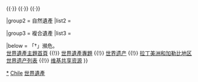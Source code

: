 {{Navbox
|name  = 智利世界遺產
|title = {{CHI}}[[世界遗产]]
|state = autocollapse
|image = {{location map+ |Chile |caption= |places=
<!-- 文化遺產 /-->
             {{location map~ |Chile |label=959 |position=left |link=瓦尔帕莱索 |mark=Blue 0080ff pog.svg 
                |lat_deg=33 |lat_min=2 |lat_sec=26.3 |lat_dir=S
                |lon_deg=71 |lon_min=37 |lon_sec=40.8 |lon_dir=W
             }}
             {{location map~ |Chile |label=971 |position=left |link=奇洛埃的教堂群 |mark=Blue 0080ff pog.svg 
                |lat_deg=42 |lat_min=30 |lat_sec=0 |lat_dir=S
                |lon_deg=73 |lon_min=46 |lon_sec=0 |lon_dir=W
             }}
             {{location map~ |Chile |label=1178 |position=left |link=亨伯斯通和圣劳拉硝石采石场 |mark=Blue 0080ff pog.svg 
                |lat_deg=20 |lat_min=12 |lat_sec=20.952 |lat_dir=S
                |lon_deg=69 |lon_min=47 |lon_sec=38.616 |lon_dir=W
             }}
             {{location map~ |Chile |label=1214 |position= |link=蘇埃爾 (智利) |mark=Blue 0080ff pog.svg 
                |lat_deg=34 |lat_min=5 |lat_sec=4 |lat_dir=S
                |lon_deg=70 |lon_min=22 |lon_sec=58 |lon_dir=W
             }}
         }}

|basestyle  = background:#D1E5F2;
|titlestyle = background-color: #B5D8EF
|belowstyle = font-size:85%;

|group1 = 文化遺產
|list1  = <div>
{{nowrap|{{colortext|715|c=blue}}：[[拉帕努伊國家公園]]}}{{nowrap|（位於[[復活節島]]）}}{{·}}
{{nowrap|{{colortext|959|c=blue}}：[[瓦尔帕莱索|瓦尔帕萊索港口城市的歷史區]]}}{{·}}
{{nowrap|{{colortext|971|c=blue}}：[[奇洛埃的教堂群]]}}{{nowrap|（共16處）}}{{·}}
{{nowrap|{{colortext|1178|c=blue}}{{smallsup|†}}：[[亨伯斯通和圣劳拉硝石采石场]]}}{{·}}
{{nowrap|{{colortext|1214|c=blue}}：[[蘇埃爾 (智利)|蘇埃爾採銅礦鎮]]}}
</div>

|group2 = 自然遺產
|list2  = 

|group3 = 複合遺產
|list3  = 

|below = 「†」瀕危。<br/>[[Portal:世界遗产|世界遺產主題首頁]] {{!}} [[WikiProject:世界遗产|世界遺產專題]] {{!}} [[世界遗产]] {{!}} [[拉丁美洲和加勒比地区世界遗产列表]] {{!}} [[:Commons:Category:World Heritage Sites in Chile|维基共享资源]]
}}<noinclude>
{{collapsible option}}
[[Category:智利世界遺產|*]]
[[Category:拉丁美洲和加勒比地區世界遺產模板|Chile]]
[[Category:智利模板|世界遺產]]
</noinclude>